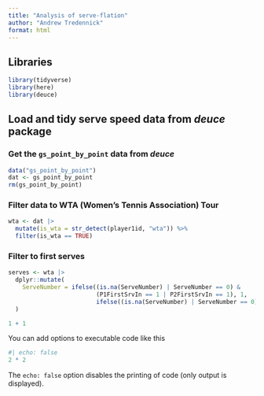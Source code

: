 ```yaml
---
title: "Analysis of serve-flation"
author: "Andrew Tredennick"
format: html
---
```


## Libraries

```r
library(tidyverse)
library(here)
library(deuce)
```

## Load and tidy serve speed data from *deuce* package

### Get the `gs_point_by_point` data from *deuce*
```r
data("gs_point_by_point")
dat <- gs_point_by_point
rm(gs_point_by_point)
```

### Filter data to WTA (Women's Tennis Association) Tour
```r
wta <- dat |>
  mutate(is_wta = str_detect(player1id, "wta")) %>%
  filter(is_wta == TRUE)
```

### Filter to first serves
```r
serves <- wta |>
  dplyr::mutate(
    ServeNumber = ifelse((is.na(ServeNumber) | ServeNumber == 0) &
                         (P1FirstSrvIn == 1 | P2FirstSrvIn == 1), 1,
                         ifelse((is.na(ServeNumber) | ServeNumber == 0), 2, ServeNumber))
  )
```


```r
1 + 1
```

You can add options to executable code like this 

```r
#| echo: false
2 * 2
```

The `echo: false` option disables the printing of code (only output is displayed).
